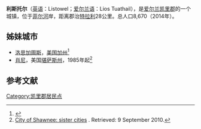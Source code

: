 {{Infobox settlement
| name                    = 利斯托尔
| native_name             = Listowel
| settlement_type         = 城镇
| image_skyline           = Listowel Castle.JPEG
| imagesize               = 
| image_caption           = 利斯托尔城堡
| image_flag              = 
| flag_size               = 
| image_shield            = Killarney coat of arms.png
| shield_size             = 
| pushpin_map             = Ireland
| pushpin_label_position  = 
| pushpin_map_caption     = 在爱尔兰的位置
| latd  =52.447 |latm  =  |lats  = |latNS  = N 
| longd =9.486 |longm = |longs = |longEW = W 
| coordinates_type        = region:ES_type:city
| coordinates_display     = inline,title
| subdivision_type        = 国家
| subdivision_name        = 爱尔兰
| subdivision_type1       = [[爱尔兰行政区划|郡]]
| subdivision_name1       = [[凯里郡|凯里郡]]
| area_total_km2          =  
| elevation_m             = 27 
| population_total        = 8670
| population_as_of        = 2014年
| population_density_km2  =  
| website                 = 
| footnotes               = 
}}
'''利斯托尔'''（[[英语|英语]]：Listowel；[[爱尔兰语|爱尔兰语]]：Lios Tuathail），是[[爱尔兰|爱尔兰]][[凯里郡|凯里郡]]的一个城镇，位于[[菲尔河|菲尔河]]岸，距离郡治[[特拉利|特拉利]]28公里。总人口8,670（2014年）。
== 姊妹城市 ==
* [[洛思加圖斯|洛思加圖斯]]，[[美国|美国]][[加州|加州]]<ref>{{cite web | title = Monte Sereno explores sister city relationship | publisher = Los Gatos Weekly Times | url = http://www.svcn.com/archives/lgwt/02.27.02/sistercity-0209.html | accessdate = 8 June 2009 | archive-url = https://web.archive.org/web/20050508081219/http://www.svcn.com/archives/lgwt/02.27.02/sistercity-0209.html | archive-date = 2005-05-08 | dead-url = yes }}</ref>
* [[肖尼|肖尼]]，美国[[堪萨斯州|堪萨斯州]]，1985年起<ref>[http://www.cityofshawnee.org/Web/ShawneeCMS.nsf/vwContent/23F8DBB4F123D21B862575760048C577?OpenDocument City of Shawnee: sister cities] {{Wayback|url=http://www.cityofshawnee.org/Web/ShawneeCMS.nsf/vwContent/23F8DBB4F123D21B862575760048C577?OpenDocument |date=20141006191800 }}. Retrieved: 9 September 2010.</ref>

==参考文献==
{{reflist}}

[[Category:凯里郡居民点|Category:凯里郡居民点]]